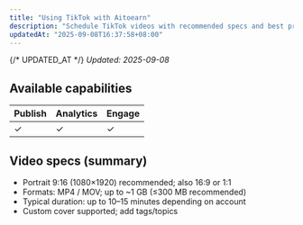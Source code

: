 ```yaml
---
title: "Using TikTok with Aitoearn"
description: "Schedule TikTok videos with recommended specs and best practices."
updatedAt: "2025-09-08T16:37:58+08:00"
---
```

{/* UPDATED_AT */}
_Updated: 2025-09-08_

## Available capabilities

| Publish | Analytics | Engage |
| --- | --- | --- |
| ✓ | ✓ | ✓ |

## Video specs (summary)

- Portrait 9:16 (1080×1920) recommended; also 16:9 or 1:1
- Formats: MP4 / MOV; up to ~1 GB (≤300 MB recommended)
- Typical duration: up to 10–15 minutes depending on account
- Custom cover supported; add tags/topics